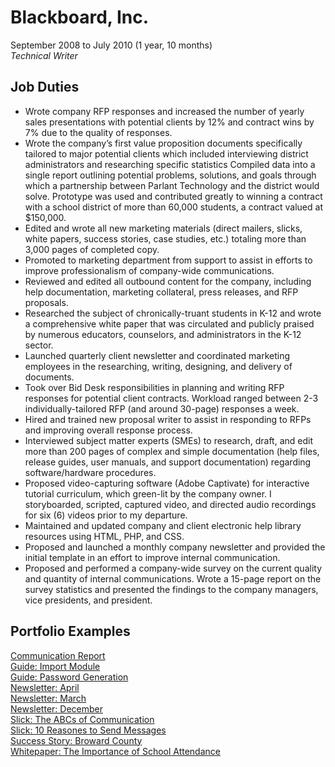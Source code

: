# Blackboard, Inc.

September 2008 to July 2010 (1 year, 10 months)<br />
_Technical Writer_

## Job Duties

* Wrote company RFP responses and increased the number of yearly sales presentations with
potential clients by 12% and contract wins by 7% due to the quality of responses.
* Wrote the company’s first value proposition documents specifically tailored to major
potential clients which included interviewing district administrators and researching
specific statistics Compiled data into a single report outlining potential problems,
solutions, and goals through which a partnership between Parlant Technology and the
district would solve. Prototype was used and contributed greatly to winning a contract
with a school district of more than 60,000 students, a contract valued at $150,000.
* Edited and wrote all new marketing materials (direct mailers, slicks, white papers,
success stories, case studies, etc.) totaling more than 3,000 pages of completed copy.
* Promoted to marketing department from support to assist in efforts to improve professionalism
of company-wide communications.
* Reviewed and edited all outbound content for the company, including help documentation,
marketing collateral, press releases, and RFP proposals.
* Researched the subject of chronically-truant students in K-12 and wrote a comprehensive
white paper that was circulated and publicly praised by numerous educators, counselors, and
administrators in the K-12 sector.
* Launched quarterly client newsletter and coordinated marketing employees in the researching,
writing, designing, and delivery of documents.
* Took over Bid Desk responsibilities in planning and writing RFP responses for potential client
contracts. Workload ranged between 2-3 individually-tailored RFP (and around 30-page) responses a
week.
* Hired and trained new proposal writer to assist in responding to RFPs and improving overall
response process.
* Interviewed subject matter experts (SMEs) to research, draft, and edit more than 200 pages of
complex and simple documentation (help files, release guides, user manuals, and support
documentation) regarding software/hardware procedures.
* Proposed video-capturing software (Adobe Captivate) for interactive tutorial curriculum, which
green-lit by the company owner. I storyboarded, scripted, captured video, and directed audio
recordings for six (6) videos prior to my departure.
* Maintained and updated company and client electronic help library resources using HTML, PHP,
and CSS.
* Proposed and launched a monthly company newsletter and provided the initial template in an
effort to improve internal communication.
* Proposed and performed a company-wide survey on the current quality and quantity of internal
communications. Wrote a 15-page report on the survey statistics and presented the findings to
the company managers, vice presidents, and president.

## Portfolio Examples

<a target="\_blank" href="/blackboard/commReport.pdf"> Communication Report </a><br />
<a target="\_blank" href="/blackboard/importModule.pdf"> Guide: Import Module </a><br />
<a target="\_blank" href="/blackboard/passwordGen.pdf"> Guide: Password Generation </a><br />
<a target="\_blank" href="/blackboard/newsletter1April.pdf"> Newsletter: April </a><br />
<a target="\_blank" href="/blackboard/newsletter3Mar.pdf"> Newsletter: March </a><br />
<a target="\_blank" href="/blackboard/newsletter2Dec.pdf"> Newsletter: December </a><br />
<a target="\_blank" href="/blackboard/slickAbcs.pdf"> Slick: The ABCs of Communication </a><br />
<a target="\_blank" href="/blackboard/slickReasons.pdf"> Slick: 10 Reasones to Send Messages </a><br />
<a target="\_blank" href="/blackboard/ssBroward.pdf"> Success Story: Broward County </a><br />
<a target="\_blank" href="/blackboard/wpAttendance.pdf"> Whitepaper: The Importance of School Attendance </a>